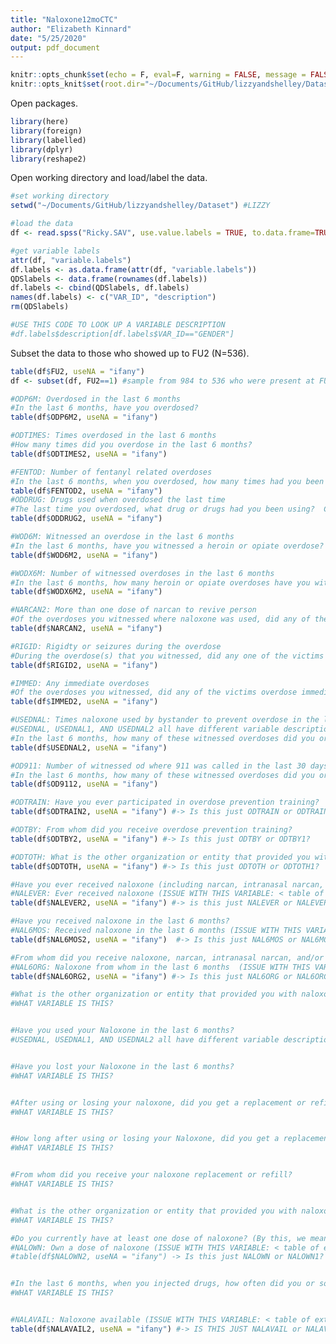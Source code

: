 ```yaml
---
title: "Naloxone12moCTC"
author: "Elizabeth Kinnard"
date: "5/25/2020"
output: pdf_document
---
```


```r
knitr::opts_chunk$set(echo = F, eval=F, warning = FALSE, message = FALSE, global.par=TRUE)
knitr::opts_knit$set(root.dir="~/Documents/GitHub/lizzyandshelley/Dataset")
```

Open packages.
```r
library(here)
library(foreign)
library(labelled)
library(dplyr)
library(reshape2)
```

Open working directory and load/label the data.
```r
#set working directory
setwd("~/Documents/GitHub/lizzyandshelley/Dataset") #LIZZY

#load the data
df <- read.spss("Ricky.SAV", use.value.labels = TRUE, to.data.frame=TRUE)

#get variable labels
attr(df, "variable.labels")
df.labels <- as.data.frame(attr(df, "variable.labels"))
QDSlabels <- data.frame(rownames(df.labels))
df.labels <- cbind(QDSlabels, df.labels)
names(df.labels) <- c("VAR_ID", "description")
rm(QDSlabels)

#USE THIS CODE TO LOOK UP A VARIABLE DESCRIPTION
#df.labels$description[df.labels$VAR_ID=="GENDER"]
```

Subset the data to those who showed up to FU2 (N=536).
```r
table(df$FU2, useNA = "ifany")
df <- subset(df, FU2==1) #sample from 984 to 536 who were present at FU2
```



```r
#ODP6M: Overdosed in the last 6 months
#In the last 6 months, have you overdosed?
table(df$ODP6M2, useNA = "ifany")  

#ODTIMES: Times overdosed in the last 6 months
#How many times did you overdose in the last 6 months?
table(df$ODTIMES2, useNA = "ifany")  

#FENTOD: Number of fentanyl related overdoses
#In the last 6 months, when you overdosed, how many times had you been using Fentanyl or drugs with Fentanyl in it?
table(df$FENTOD2, useNA = "ifany")                                                                                                   
#ODDRUG: Drugs used when overdosed the last time
#The last time you overdosed, what drug or drugs had you been using?  Check all that apply
table(df$ODDRUG2, useNA = "ifany")    

#WOD6M: Witnessed an overdose in the last 6 months
#In the last 6 months, have you witnessed a heroin or opiate overdose?
table(df$WOD6M2, useNA = "ifany")   

#WODX6M: Number of witnessed overdoses in the last 6 months
#In the last 6 months, how many heroin or opiate overdoses have you witnessed?
table(df$WODX6M2, useNA = "ifany")   

#NARCAN2: More than one dose of narcan to revive person
#Of the overdoses you witnessed where naloxone was used, did any of them require more than one dose to revive the person to the best of your knowledge?
table(df$NARCAN2, useNA = "ifany")   

#RIGID: Rigidty or seizures during the overdose
#During the overdose(s) that you witnessed, did any one of the victims have immediate body rigidity or seizures?
table(df$RIGID2, useNA = "ifany") 

#IMMED: Any immediate overdoses
#Of the overdoses you witnessed, did any of the victims overdose immediately or shortly after taking their shot?
table(df$IMMED2, useNA = "ifany") 

#USEDNAL: Times naloxone used by bystander to prevent overdose in the last 30 days
#USEDNAL, USEDNAL1, AND USEDNAL2 all have different variable descriptions, not sure how to reconcile
#In the last 6 months, how many of these witnessed overdoses did you or someone else who was not an EMT or police officer use naloxone or narcan?
table(df$USEDNAL2, useNA = "ifany") 

#OD911: Number of witnessed od where 911 was called in the last 30 days
#In the last 6 months, how many of these witnessed overdoses did you or someone else call 911?
table(df$OD9112, useNA = "ifany") 

#ODTRAIN: Have you ever participated in overdose prevention training?
table(df$ODTRAIN2, useNA = "ifany") #-> Is this just ODTRAIN or ODTRAIN1?

#ODTBY: From whom did you receive overdose prevention training? 
table(df$ODTBY2, useNA = "ifany") #-> Is this just ODTBY or ODTBY1?

#ODTOTH: What is the other organization or entity that provided you with overdose training?
table(df$ODTOTH, useNA = "ifany") #-> Is this just ODTOTH or ODTOTH1?

#Have you ever received naloxone (including narcan, intranasal narcan, and/or autoinjector of naloxone) to use on yourself or other people?
#NALEVER: Ever received naloxone (ISSUE WITH THIS VARIABLE: < table of extent 0 >)
table(df$NALEVER2, useNA = "ifany") #-> is this just NALEVER or NALEVER1?

#Have you received naloxone in the last 6 months?
#NAL6MOS: Received naloxone in the last 6 months (ISSUE WITH THIS VARIABLE: < table of extent 0 >)
table(df$NAL6MOS2, useNA = "ifany")  #-> Is this just NAL6MOS or NAL6MOS1?

#From whom did you receive naloxone, narcan, intranasal narcan, and/or autoinjector/evzio in the last 6 months?  
#NAL6ORG: Naloxone from whom in the last 6 months  (ISSUE WITH THIS VARIABLE: < table of extent 0 >)
table(df$NAL6ORG2, useNA = "ifany") #-> Is this just NAL6ORG or NAL6ORG1?

#What is the other organization or entity that provided you with naloxone in the last 6 months?
#WHAT VARIABLE IS THIS?


#Have you used your Naloxone in the last 6 months?
#USEDNAL, USEDNAL1, AND USEDNAL2 all have different variable descriptions, not sure how to reconcile. THIS MAY BE A DIFFERENT VARIABLE.


#Have you lost your Naloxone in the last 6 months?
#WHAT VARIABLE IS THIS?


#After using or losing your naloxone, did you get a replacement or refill?	
#WHAT VARIABLE IS THIS?


#How long after using or losing your Naloxone, did you get a replacement or refill?
#WHAT VARIABLE IS THIS?


#From whom did you receive your naloxone replacement or refill? 
#WHAT VARIABLE IS THIS?


#What is the other organization or entity that provided you with naloxone dose replacement or refill?
#WHAT VARIABLE IS THIS?

#Do you currently have at least one dose of naloxone? (By this, we mean you possess or own your own naloxone dose)
#NALOWN: Own a dose of naloxone (ISSUE WITH THIS VARIABLE: < table of extent 0 >)
#table(df$NALOWN2, useNA = "ifany") -> Is this just NALOWN or NALOWN1?


#In the last 6 months, when you injected drugs, how often did you or someone else around you have naloxone in the event of an overdose?
#WHAT VARIABLE IS THIS?


#NALAVAIL: Naloxone available (ISSUE WITH THIS VARIABLE: < table of extent 0 >)
table(df$NALAVAIL2, useNA = "ifany") #-> IS THIS JUST NALAVAIL or NALAVAIL1?

```

